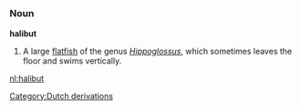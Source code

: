 =={{en}}==
===Noun===
'''halibut'''
#A large [[flatfish]] of the genus ''[[Hippoglossus]]'', which sometimes leaves the floor and swims vertically.
[[Category:Dutch derivations]]

[[nl:halibut]]